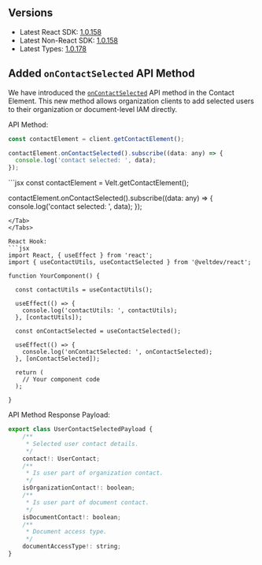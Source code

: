 ## Versions

- Latest React SDK: [1.0.158](https://www.npmjs.com/package/@veltdev/react)
- Latest Non-React SDK: [1.0.158](https://www.npmjs.com/package/@veltdev/client)
- Latest Types: [1.0.178](https://www.npmjs.com/package/@veltdev/types)

##  Added `onContactSelected` API Method
We have introduced the [`onContactSelected`](/api-reference/api-methods/velt-client#oncontactselected) API method in the Contact Element. This new method allows organization clients to add selected users to their organization or document-level IAM directly.

API Method:
<Tabs>
<Tab title="React / Next.js" >
```jsx
const contactElement = client.getContactElement();

contactElement.onContactSelected().subscribe((data: any) => {
  console.log('contact selected: ', data);
});
```
</Tab>
<Tab title="HTML / Other Frameworks">
```jsx
const contactElement = Velt.getContactElement();

contactElement.onContactSelected().subscribe((data: any) => {
  console.log('contact selected: ', data);
});
```
</Tab>
</Tabs>

React Hook:
```jsx
import React, { useEffect } from 'react';
import { useContactUtils, useContactSelected } from '@veltdev/react';

function YourComponent() {

  const contactUtils = useContactUtils();

  useEffect(() => {
    console.log('contactUtils: ', contactUtils);
  }, [contactUtils]);

  const onContactSelected = useContactSelected();

  useEffect(() => {
    console.log('onContactSelected: ', onContactSelected);
  }, [onContactSelected]);

  return (
    // Your component code
  );

}
```

API Method Response Payload:
```jsx
export class UserContactSelectedPayload {
    /**
     * Selected user contact details.
     */
    contact!: UserContact;
    /**
     * Is user part of organization contact.
     */
    isOrganizationContact!: boolean;
    /**
     * Is user part of document contact.
     */
    isDocumentContact!: boolean;
    /**
     * Document access type.
     */
    documentAccessType!: string;
}
```
